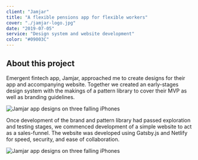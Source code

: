 ```yaml
---
client: "Jamjar"
title: "A flexible pensions app for flexible workers"
cover: "./jamjar-logo.jpg"
date: "2019-07-05"
service: "Design system and website development"
color: "#09003C"
---
```


## About this project

Emergent fintech app, Jamjar, approached me to create designs for their app and accompanying website. Together we created an early-stages design system with the makings of a pattern library to cover their MVP as well as branding guidelines.

![Jamjar app designs on three falling iPhones](./jamjar-app-design-sys.jpg)

Once development of the brand and pattern library had passed exploration and testing stages, we commenced development of a simple website to act as a sales-funnel. The website was developed using Gatsby.js and Netlify for speed, security, and ease of collaboration.

![Jamjar app designs on three falling iPhones](./phones.png)
